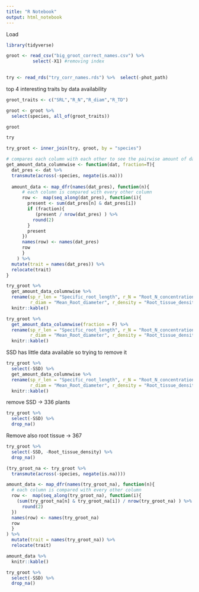 ```yaml
---
title: "R Notebook"
output: html_notebook
---
```


Load 
```r
library(tidyverse)
```
```r
groot <- read_csv("big_groot_correct_names.csv") %>% 
          select(-X1) #removing index
         

try <- read_rds("try_corr_names.rds") %>%  select(-phot_path)
```

top 4 interesting traits by data availability
```r
groot_traits <- c("SRL","R_N","R_diam","R_TD")
```

```r
groot <- groot %>% 
  select(species, all_of(groot_traits))
```

```r
groot
```

```r
try
```

```r
try_groot <- inner_join(try, groot, by = "species")
```


```r
# compares each column with each other to see the pairwise amount of data available
get_amount_data_columnwise <- function(dat, fraction=T){
  dat_pres <- dat %>% 
  transmute(across(-species, negate(is.na)))
  
  amount_data <- map_dfr(names(dat_pres), function(n){
      # each column is compared with every other column
      row <-  map(seq_along(dat_pres), function(i){
        present <- sum(dat_pres[n] & dat_pres[i])
        if (fraction){
           (present / nrow(dat_pres) ) %>% 
          round(2)
        }
        present
      })
      names(row) <- names(dat_pres)
      row
      }
    ) %>% 
  mutate(trait = names(dat_pres)) %>% 
  relocate(trait)
}
```


```r
try_groot %>%
  get_amount_data_columnwise %>% 
  rename(sp_r_len = "Specific_root_length", r_N = "Root_N_concentration",
         r_diam = "Mean_Root_diameter", r_density = "Root_tissue_density") %>% 
  knitr::kable()
```
```r
try_groot %>%
  get_amount_data_columnwise(fraction = F) %>% 
  rename(sp_r_len = "Specific_root_length", r_N = "Root_N_concentration",
         r_diam = "Mean_Root_diameter", r_density = "Root_tissue_density") %>% 
  knitr::kable()
```

SSD has little data available so trying to remove it

```r
try_groot %>%
  select(-SSD) %>% 
  get_amount_data_columnwise %>% 
  rename(sp_r_len = "Specific_root_length", r_N = "Root_N_concentration",
         r_diam = "Mean_Root_diameter", r_density = "Root_tissue_density") %>% 
  knitr::kable()
```
remove SSD -> 336 plants

```r
try_groot %>%
  select(-SSD) %>% 
  drop_na()
```

Remove also root tissue -> 367
```r
try_groot %>%
  select(-SSD, -Root_tissue_density) %>% 
  drop_na()
```

```r
(try_groot_na <- try_groot %>% 
  transmute(across(-species, negate(is.na))))
```

```r
amount_data <- map_dfr(names(try_groot_na), function(n){
  # each column is compared with every other column
  row <-  map(seq_along(try_groot_na), function(i){
    (sum(try_groot_na[n] & try_groot_na[i]) / nrow(try_groot_na) ) %>% 
      round(2)
  })
  names(row) <- names(try_groot_na)
  row
  }
) %>% 
  mutate(trait = names(try_groot_na)) %>% 
  relocate(trait)
```
```r
amount_data %>%
  knitr::kable()
```

```r
try_groot %>% 
  select(-SSD) %>% 
  drop_na()
```


